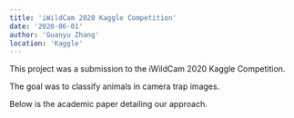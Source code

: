 ```yaml
---
title: 'iWildCam 2020 Kaggle Competition'
date: '2020-06-01'
author: 'Guanyu Zhang'
location: 'Kaggle'
---
```


This project was a submission to the iWildCam 2020 Kaggle Competition. 

The goal was to classify animals in camera trap images.

Below is the academic paper detailing our approach.

<Pdf src="/academic_writing.pdf" />
